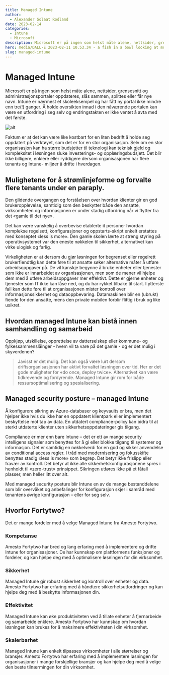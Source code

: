 ```yaml
---
title: Managed Intune
author:
  - Alexander Solaat Rodland
date: 2023-02-14
categories:
  - Intune
  - Microsoft
description: Microsoft er på ingen som helst måte alene, nettsider, grensesnitt og administrasjonsportaler oppdateres, slås sammen, splittes eller får nye navn. Intune er nærmest et skoleeksempel og har fått ny portal ikke mindre enn tre(!) ganger. 
hero: media/DALL-E 2023-02-11 10.53.34 - a fish in a bowl looking at multiple web portals and seems confusedf.png
slug: managed-intune
---
```

# Managed Intune
Microsoft er på ingen som helst måte alene, nettsider, grensesnitt og administrasjonsportaler oppdateres, slås sammen, splittes eller får nye navn. Intune er nærmest et skoleeksempel og har fått ny portal ikke mindre enn tre(!) ganger. Å holde oversikten innad i den nåværende portalen kan være en utfordring i seg selv og endringstakten er ikke ventet å avta med det første.

![alt](./media/Settings-Catalog.gif)


Faktum er at det kan være like kostbart for en liten bedrift å holde seg oppdatert på verktøyet, som det er for en stor organisasjon. Selv om en stor organisasjon kan ha større budsjetter til teknologi kan teknisk gjeld og kompleksitet i løsningen sluke investerings- og opplæringsbudsjett. Det blir ikke billigere, enklere eller ryddigere dersom organisasjonen har flere tenants og Intune- miljøer å drifte i hverdagen.

## Mulighetene for å strømlinjeforme og forvalte flere tenants under en paraply.
Den glidende overgangen og forståelsen over hvordan klienter gir en god brukeropplevelse, samtidig som den beskytter både den ansatte, virksomheten og informasjonen er under stadig utfordring når vi flytter fra det «gamle til det nye».

Det kan være vanskelig å overbevise etablerte it personer hvordan komplekse regelsett, konfigurasjoner og oppstarts-skript enkelt erstattes med konseptet «less is more». Den gamle skolen lærte at streng styring på operativsystemet var den eneste nøkkelen til sikkerhet, alternativet kan virke ulogisk og farlig. 

Virkeligheten er at dersom du gjør løsningen for begrenset eller regelrett brukerfiendtlig kan dette føre til at ansatte søker alternative måter å utføre arbeidsoppgaver på. De vil kanskje begynne å bruke enheter eller tjenester som ikke er innarbeidet av organisasjonen, men som de mener vil hjelpe dem med å utføre arbeidsoppgaver mer effektivt. Dette er gjerne enheter og tjenester som IT ikke kan låse ned, og du har rykket tilbake til start. I ytterste fall kan dette føre til at organisasjonen mister kontroll over informasjonssikkerhet og dataoppbevaring.  Datamaskinen blir en (ubrukt) fiende for den ansatte, mens den private mobilen forblir flittig i bruk og like usikret.

## Hvordan managed Intune kan bistå innen samhandling og samarbeid
Oppkjøp, utskillelse, opprettelse av datterselskap eller kommune- og fylkessammenslåinger - hvem vil ta vare på det gamle - og er det mulig i skyverdenen?

> Javisst er det mulig. Det kan også være lurt dersom driftsorganisasjonen har aktivt forvaltet løsningen over tid. Her er det gode muligheter for «do once, deploy twice». Alternativet kan være tidkrevende og fordyrende. Managed Intune gir rom for både ressursoptimalisering og spesialisering.

## Managed security posture – managed Intune
Å konfigurere sikring av Azure-databaser og keyvaults er bra, men det hjelper ikke hvis du ikke har en oppdatert klientpark eller implementert beskyttelse mot tap av data. En utdatert compliance-policy kan bidra til at sterkt utdaterte klienter uten sikkerhetsoppdateringer gis tilgang.

Compliance er mer enn bare Intune – det er ett av mange security intelligens signaler som benyttes for å gi eller blokke tilgang til systemer og informasjon. Det er samtidig en nøkkelverdi for en god og sikker anvendelse av conditional access regler.
I tråd med modernisering og fokusskifte benyttes stadig «less is more» som begrep. Det betyr ikke frislipp eller fravær av kontroll. Det betyr at ikke alle sikkerhetskonfigurasjonene spres i henholdt til «zero-trust» prinsippet. Sikringen utføres ikke på et fåtall plasser, men heller litt over alt.

Med managed security posture blir Intune en av de mange bestanddelene som blir overvåket og anbefalinger for konfigurasjon skjer i samråd med tenantens øvrige konfigurasjon – eller for seg selv.

## Hvorfor Fortytwo?
Det er mange fordeler med å velge Managed Intune fra Amesto Fortytwo.

### Kompetanse
Amesto Fortytwo har bred og lang erfaring med å implementere og drifte Intune for organisasjoner. De har kunnskap om plattformens funksjoner og fordeler, og kan hjelpe deg med å optimalisere løsningen for din virksomhet.

### Sikkerhet 
Managed Intune gir robust sikkerhet og kontroll over enheter og data. Amesto Fortytwo har erfaring med å håndtere sikkerhetsutfordringer og kan hjelpe deg med å beskytte informasjonen din.

### Effektivitet
Managed Intune kan øke produktiviteten ved å tillate enheter å fjernarbeide og samarbeide enklere. Amesto Fortytwo har kunnskap om hvordan løsningen kan brukes for å maksimere effektiviteten i din virksomhet.

### Skalerbarhet
Managed Intune kan enkelt tilpasses virksomheter i alle størrelser og bransjer. Amesto Fortytwo har erfaring med å implementere løsningen for organisasjoner i mange forskjellige bransjer og kan hjelpe deg med å velge den beste tilnærmingen for din virksomhet.
